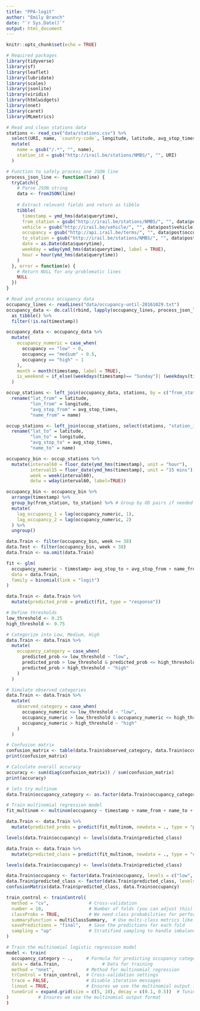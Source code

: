 ```yaml
---
title: "PPA-logit"
author: "Emily Branch"
date: "`r Sys.Date()`"
output: html_document
---
```


```r
knitr::opts_chunk$set(echo = TRUE)
```

```r
# Required packages
library(tidyverse)
library(sf)
library(leaflet)
library(lubridate)
library(scales)
library(jsonlite)
library(viridis)
library(htmlwidgets)
library(nnet)
library(caret)
library(MLmetrics)

# Read and clean stations data
stations <- read_csv("data/stations.csv") %>%
  select(URI, name, `country-code`, longitude, latitude, avg_stop_times) %>%
  mutate(
    name = gsub("/.*", "", name),
    station_id = gsub("http://irail.be/stations/NMBS/", "", URI)
  )

# Function to safely process one JSON line
process_json_line <- function(line) {
  tryCatch({
    # Parse JSON string
    data <- fromJSON(line)
    
    # Extract relevant fields and return as tibble
    tibble(
      timestamp = ymd_hms(data$querytime),
      from_station = gsub("http://irail.be/stations/NMBS/", "", data$post$from),
      vehicle = gsub("http://irail.be/vehicle/", "", data$post$vehicle),
      occupancy = gsub("http://api.irail.be/terms/", "", data$post$occupancy),
      to_station = gsub("http://irail.be/stations/NMBS/", "", data$post$to),
      date = as.Date(data$querytime),
      weekday = wday(ymd_hms(data$querytime), label = TRUE),
      hour = hour(ymd_hms(data$querytime))
    )
  }, error = function(e) {
    # Return NULL for any problematic lines
    NULL
  })
}

# Read and process occupancy data
occupancy_lines <- readLines("data/occupancy-until-20161029.txt")
occupancy_data <- do.call(rbind, lapply(occupancy_lines, process_json_line)) %>%
  as_tibble() %>%
  filter(!is.na(timestamp))
```

```r

occupancy_data <- occupancy_data %>%
  mutate(
    occupancy_numeric = case_when(
      occupancy == "low" ~ 0,
      occupancy == "medium" ~ 0.5,
      occupancy == "high" ~ 1
    ),
    month = month(timestamp, label = TRUE),
    is_weekend = if_else((weekdays(timestamp)== "Sunday")| (weekdays(timestamp)== "Saturday"), 1, 0)
  )

occup_stations <- left_join(occupancy_data, stations, by = c("from_station" = "station_id")) %>%
  rename("lat_from" = latitude,
         "lon_from" = longitude,
         "avg_stop_from" = avg_stop_times,
         "name_from" = name)

occup_stations <- left_join(occup_stations, select(stations, "station_id", "latitude", "longitude", "avg_stop_times", "name"), by = c("to_station" = "station_id")) %>%
  rename("lat_to" = latitude,
         "lon_to" = longitude,
         "avg_stop_to" = avg_stop_times,
         "name_to" = name)

occupancy_bin <- occup_stations %>%
  mutate(interval60 = floor_date(ymd_hms(timestamp), unit = "hour"),
         interval15 = floor_date(ymd_hms(timestamp), unit = "15 mins"),
         week = week(interval60),
         dotw = wday(interval60, label=TRUE))

occupancy_bin <- occupancy_bin %>%
  arrange(timestamp) %>%
  group_by(from_station, to_station) %>% # Group by OD pairs if needed
  mutate(
    lag_occupancy_1 = lag(occupancy_numeric, 1),
    lag_occupancy_2 = lag(occupancy_numeric, 2)
  ) %>%
  ungroup()
```

```r
data.Train <- filter(occupancy_bin, week >= 38)
data.Test <- filter(occupancy_bin, week < 38)
data.Train <- na.omit(data.Train)

fit <- glm(
  occupancy_numeric ~ timestamp+ avg_stop_to + avg_stop_from + name_from + name_to + vehicle + lag_occupancy_1 + lag_occupancy_2 + is_weekend, #distance?
  data = data.Train,
  family = binomial(link = "logit")
)


```
```r
data.Train <- data.Train %>%
  mutate(predicted_prob = predict(fit, type = "response"))
```
```r
# Define thresholds
low_threshold <- 0.25
high_threshold <- 0.75

# Categorize into Low, Medium, High
data.Train <- data.Train %>%
  mutate(
    occupancy_category = case_when(
      predicted_prob <= low_threshold ~ "low",
      predicted_prob > low_threshold & predicted_prob <= high_threshold ~ "medium",
      predicted_prob > high_threshold ~ "high"
    )
  )

```

```r
# Simulate observed categories
data.Train <- data.Train %>%
  mutate(
    observed_category = case_when(
      occupancy_numeric <= low_threshold ~ "low",
      occupancy_numeric > low_threshold & occupancy_numeric <= high_threshold ~ "medium",
      occupancy_numeric > high_threshold ~ "high"
    )
  )

# Confusion matrix
confusion_matrix <- table(data.Train$observed_category, data.Train$occupancy_category)
print(confusion_matrix)

# Calculate overall accuracy
accuracy <- sum(diag(confusion_matrix)) / sum(confusion_matrix)
print(accuracy)

```
```r
# lets try multinom
data.Train$occupancy_category <- as.factor(data.Train$occupancy_category)

# Train multinomial regression model
fit_multinom <- multinom(occupancy ~ timestamp + name_from + name_to + lag_occupancy_1 +lag_occupancy_2 + avg_stop_from, data = data.Train)

data.Train <- data.Train %>%
  mutate(predicted_probs = predict(fit_multinom, newdata = ., type = "probs"))

levels(data.Train$occupancy) <- levels(data.Train$predicted_class)

data.Train <- data.Train %>%
  mutate(predicted_class = predict(fit_multinom, newdata = ., type = "class"))

levels(data.Train$occupancy) <- levels(data.Train$predicted_class)

data.Train$occupancy <- factor(data.Train$occupancy, levels = c("low", "medium", "high"))
data.Train$predicted_class <- factor(data.Train$predicted_class, levels = c("low", "medium", "high"))
confusionMatrix(data.Train$predicted_class, data.Train$occupancy)

```
```r

train_control <- trainControl(
  method = "cv",               # Cross-validation
  number = 10,                 # Number of folds (you can adjust this)
  classProbs = TRUE,           # We need class probabilities for performance metrics
  summaryFunction = multiClassSummary,  # Use multi-class metrics like F1, accuracy
  savePredictions = "final",   # Save the predictions for each fold
  sampling = "up"              # Stratified sampling to handle imbalanced classes
)

# Train the multinomial logistic regression model
model <- train(
  occupancy_category ~ .,     # Formula for predicting occupancy category
  data = data.Train,                # Data for training
  method = "nnet",            # Method for multinomial regression
  trControl = train_control,  # Cross-validation settings
  trace = FALSE,              # Disable iteration messages
  linout = TRUE,              # Ensures we use the multinomial output format
  tuneGrid = expand.grid(size = c(5, 10), decay = c(0.1, 0.5))  # Tuning hidden units and decay
)           # Ensures we use the multinomial output format
)
```



